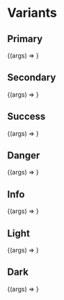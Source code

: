 
<Meta title="Components/Toast" component={Toast} />

# Variants

## Primary

<Canvas>
  <Story name="Primary" args={{ variant: ToastVariants.PRIMARY }}>
    {(args) => <Toast {...args} />}
  </Story>
</Canvas>

<ArgsTable story="Primary" />

## Secondary

<Canvas>
  <Story name="Secondary" args={{ variant: ToastVariants.SECONDARY }}>
    {(args) => <Toast {...args} />}
  </Story>
</Canvas>

<ArgsTable story="Secondary" />

## Success

<Canvas>
  <Story name="Success" args={{ variant: ToastVariants.SUCCESS }}>
    {(args) => <Toast {...args} />}
  </Story>
</Canvas>

<ArgsTable story="Success" />

## Danger

<Canvas>
  <Story name="Danger" args={{ variant: ToastVariants.DANGER }}>
    {(args) => <Toast {...args} />}
  </Story>
</Canvas>

<ArgsTable story="Danger" />

## Info

<Canvas>
  <Story name="Info" args={{ variant: ToastVariants.INFO }}>
    {(args) => <Toast {...args} />}
  </Story>
</Canvas>

<ArgsTable story="Info" />

## Light

<Canvas>
  <Story name="Light" args={{ variant: ToastVariants.LIGHT }}>
    {(args) => <Toast {...args} />}
  </Story>
</Canvas>

<ArgsTable story="Light" />

## Dark

<Canvas>
  <Story name="Dark" args={{ variant: ToastVariants.DARK }}>
    {(args) => <Toast {...args} />}
  </Story>
</Canvas>

<ArgsTable story="Dark" />
